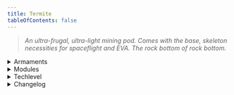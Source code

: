 ```yaml
---
title: Termite
tableOfContents: false
---
```


> *An ultra-frugal, ultra-light mining pod. Comes with the base, skeleton necessities for spaceflight and EVA. The rock bottom of rock bottom.*

<details>
<summary>Armaments</summary>
* N/A
</details>

<details>
<summary>Modules</summary>
* N/A
</details>

<details>
<summary>Techlevel</summary>
> <TechLevel tech='Civilian' />
</details>

<details>
<summary>Changelog</summary>
* 08/18/2024
    * Addresses a bug with the Termite shuttle where Contractors who tried to spawn on one would spawn in Kal Surezai's Adjutant office instead.
* 08/17/2024
    * Fixes spawnbug on the Termite.
</details>